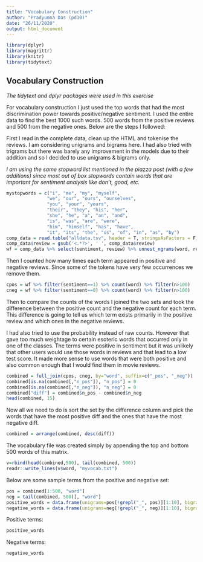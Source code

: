 ---
title: "Vocabulary Construction"
author: "Pradyumna Das (pd10)"
date: "26/11/2020"
output: html_document
---
```{r load-packages, include=FALSE}
library(dplyr)
library(magrittr)
library(knitr)
library(tidytext)
```
## Vocabulary Construction

_The tidytext and dplyr packages were used in this exercise_

For vocabulary construction I just used the top words that had the most discrimination power towards positive/negative sentiment. I used the entire data to find the best 1000 such words. 500 words from the positive reviews and 500 from the negative ones. Below are the steps I followed:

First I read in the complete data, clean up the HTML and tokenise the reviews. I am considering unigrams and bigrams here. I had also tried with trigrams but there was barely any improvement in the models due to their addition and so I decided to use unigrams & bigrams only.

_I am using the same stopword list mentioned in the piazza post (with a few additions) since most out of box stopwords contain words that are important for sentiment analysis like don't, good, etc._
```{r}
mystopwords = c("i", "me", "my", "myself", 
               "we", "our", "ours", "ourselves", 
               "you", "your", "yours", 
               "their", "they", "his", "her", 
               "she", "he", "a", "an", "and",
               "is", "was", "are", "were", 
               "him", "himself", "has", "have", 
               "it", "its", "the", "us", "of", "in", "as", "by")
comp_data = read.table("alldata.tsv", header = T, stringsAsFactors = F)
comp_data$review = gsub('<.*?>', ' ', comp_data$review)
wf = comp_data %>% select(sentiment, review) %>% unnest_ngrams(word, review, n=2, n_min=1,ngram_delim="_", stopwords=mystopwords)
```

Then I counted how many times each term appeared in positive and negative reviews. Since some of the tokens have very few occurrences we remove them.
```{r}
cpos = wf %>% filter(sentiment==1) %>% count(word) %>% filter(n>100)
cneg = wf %>% filter(sentiment==0) %>% count(word) %>% filter(n>100)
```

Then to compare the counts of the words I joined the two sets and took the difference between the positive count and the negative count for each term. This difference is going to tell us which term exists primarily in the positive review and which ones in the negative reviews.

I had also tried to use the probability instead of raw counts. However that gave too much weightage to certain esoteric words that occurred only in one of the classes. The terms were positive in sentiment but it was unlikely that other users would use those words in reviews and that lead to a low test score. It made more sense to use words that were both positive and also common enough that I would find them in movie reviews.
```{r}
combined = full_join(cpos, cneg, by="word", suffix=c("_pos", "_neg"))
combined[is.na(combined[,"n_pos"]), "n_pos"] = 0
combined[is.na(combined[,"n_neg"]), "n_neg"] = 0
combined["diff"] = combined$n_pos - combined$n_neg
head(combined, 15)
```

Now all we need to do is sort the set by the difference column and pick the words that have the most positive diff and the ones that have the most negative diff.
```{r}
combined = arrange(combined, desc(diff))
```

The vocabulary file was created simply by appending the top and bottom 500 words of this matrix.
```{r eval=FALSE}
v=rbind(head(combined,500), tail(combined, 500))
readr::write_lines(v$word, "myvocab.txt")
```

Below are some sample terms from the positive and negative set:
```{r include=F}
pos = combined[1:500, "word"]
neg = tail(combined, 500)[, "word"]
positive_words = data.frame(unigrams=pos[!grepl("_", pos)][1:10], bigrams=pos[grepl("_", pos)][1:10])
negative_words = data.frame(unigrams=neg[!grepl("_", neg)][1:10], bigrams=neg[grepl("_", neg)][1:10])
```

Positive terms:
```{r echo=F}
positive_words
```
  
Negative terms:
```{r echo=F}
negative_words
```
